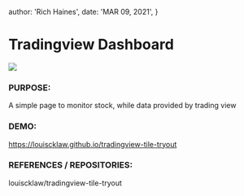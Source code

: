 
  author: 'Rich Haines',
  date: 'MAR 09, 2021',
}

# Tradingview Dashboard

![](/assets/tradingview-screenshot.png)

### PURPOSE:

A simple page to monitor stock, while data provided by trading view

### DEMO:

https://louiscklaw.github.io/tradingview-tile-tryout

### REFERENCES / REPOSITORIES:

louiscklaw/tradingview-tile-tryout

